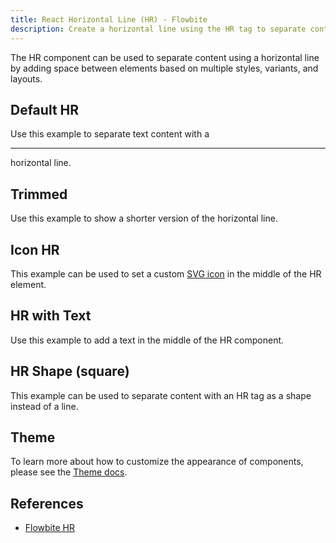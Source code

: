 ```yaml
---
title: React Horizontal Line (HR) - Flowbite
description: Create a horizontal line using the HR tag to separate content such as paragraphs, blockquotes, and other elements using the utility classes from Tailwind CSS
---
```


The HR component can be used to separate content using a horizontal line by adding space between elements based on multiple styles, variants, and layouts.

## Default HR

Use this example to separate text content with a <hr /> horizontal line.

<Example name="hr.root" />

## Trimmed

Use this example to show a shorter version of the horizontal line.

<Example name="hr.trimmed" />

## Icon HR

This example can be used to set a custom [SVG icon](https://flowbite.com/icons/) in the middle of the HR element.

<Example name="hr.icon" />

## HR with Text

Use this example to add a text in the middle of the HR component.

<Example name="hr.text" />

## HR Shape (square)

This example can be used to separate content with an HR tag as a shape instead of a line.

<Example name="hr.square" />

## Theme

To learn more about how to customize the appearance of components, please see the [Theme docs](/docs/customize/theme).

<Theme name="hr" />

## References

- [Flowbite HR](https://flowbite.com/docs/typography/hr/)
